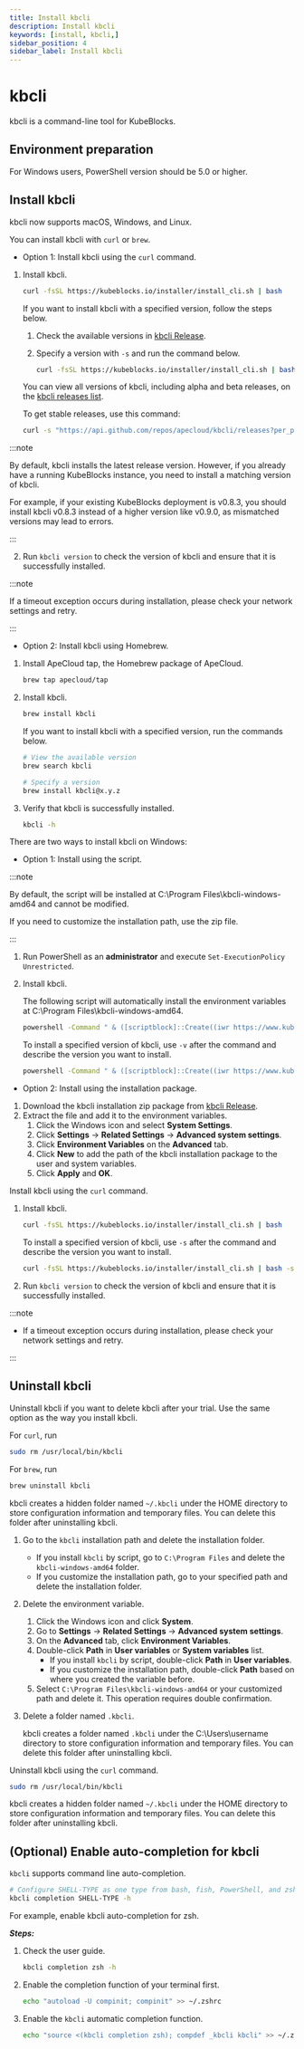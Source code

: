 ```yaml
---
title: Install kbcli
description: Install kbcli
keywords: [install, kbcli,]
sidebar_position: 4
sidebar_label: Install kbcli
---
```



# kbcli

kbcli is a command-line tool for KubeBlocks.

## Environment preparation

For Windows users, PowerShell version should be 5.0 or higher.

## Install kbcli

kbcli now supports macOS, Windows, and Linux.

<Tabs>
<TabItem value="macOS" label="macOS" default>

You can install kbcli with `curl` or `brew`.

- Option 1: Install kbcli using the `curl` command.

1. Install kbcli.

   ```bash
   curl -fsSL https://kubeblocks.io/installer/install_cli.sh | bash
   ```

   If you want to install kbcli with a specified version, follow the steps below.

   1. Check the available versions in [kbcli Release](https://github.com/apecloud/kbcli/releases/).
   2. Specify a version with `-s` and run the command below.

      ```bash
      curl -fsSL https://kubeblocks.io/installer/install_cli.sh | bash -s vx.y.z
      ```

   You can view all versions of kbcli, including alpha and beta releases, on the [kbcli releases list](https://github.com/apecloud/kbcli/releases).

   To get stable releases, use this command:

   ```bash
   curl -s "https://api.github.com/repos/apecloud/kbcli/releases?per_page=100&page=1" | jq -r '.[] | select(.prerelease == false) | .tag_name' | sort -V -r
   ```

  :::note

   By default, kbcli installs the latest release version. However, if you already have a running KubeBlocks instance, you need to install a matching version of kbcli.

   For example, if your existing KubeBlocks deployment is v0.8.3, you should install kbcli v0.8.3 instead of a higher version like v0.9.0, as mismatched versions may lead to errors.

  :::

2. Run `kbcli version` to check the version of kbcli and ensure that it is successfully installed.

  :::note

  If a timeout exception occurs during installation, please check your network settings and retry.

  :::

- Option 2: Install kbcli using Homebrew.

1. Install ApeCloud tap, the Homebrew package of ApeCloud.

   ```bash
   brew tap apecloud/tap
   ```

2. Install kbcli.

   ```bash
   brew install kbcli
   ```

   If you want to install kbcli with a specified version, run the commands below.

   ```bash
   # View the available version
   brew search kbcli

   # Specify a version
   brew install kbcli@x.y.z
   ```

3. Verify that kbcli is successfully installed.

   ```bash
   kbcli -h
   ```

</TabItem>

<TabItem value="Windows" label="Windows">

There are two ways to install kbcli on Windows:

- Option 1: Install using the script.

:::note

By default, the script will be installed at C:\Program Files\kbcli-windows-amd64 and cannot be modified.

If you need to customize the installation path, use the zip file.

:::

1. Run PowerShell as an **administrator** and execute `Set-ExecutionPolicy Unrestricted`.
2. Install kbcli.

   The following script will automatically install the environment variables at C:\Program Files\kbcli-windows-amd64.

    ```bash
    powershell -Command " & ([scriptblock]::Create((iwr https://www.kubeblocks.io/installer/install_cli.ps1)))"
    ```

    To install a specified version of kbcli, use `-v` after the command and describe the version you want to install.

    ```bash
    powershell -Command " & ([scriptblock]::Create((iwr https://www.kubeblocks.io/installer/install_cli.ps1))) -v 0.5.2"
    ```

- Option 2: Install using the installation package.

1. Download the kbcli installation zip package from [kbcli Release](https://github.com/apecloud/kbcli/releases/).
2. Extract the file and add it to the environment variables.
    1. Click the Windows icon and select **System Settings**.
    2. Click **Settings** -> **Related Settings** -> **Advanced system settings**.
    3. Click **Environment Variables** on the **Advanced** tab.
    4. Click **New** to add the path of the kbcli installation package to the user and system variables.
    5. Click **Apply** and **OK**.

</TabItem>

<TabItem value="Linux" label="Linux">

Install kbcli using the `curl` command.

1. Install kbcli.

   ```bash
   curl -fsSL https://kubeblocks.io/installer/install_cli.sh | bash
   ```

   To install a specified version of kbcli, use `-s` after the command and describe the version you want to install.

   ```bash
   curl -fsSL https://kubeblocks.io/installer/install_cli.sh | bash -s x.y.z
   ```

2. Run `kbcli version` to check the version of kbcli and ensure that it is successfully installed.

:::note

- If a timeout exception occurs during installation, please check your network settings and retry.

:::

</TabItem>
</Tabs>

## Uninstall kbcli

Uninstall kbcli if you want to delete kbcli after your trial. Use the same option as the way you install kbcli.

<Tabs>

<TabItem value="macOS" label="macOS" default>

For `curl`, run

```bash
sudo rm /usr/local/bin/kbcli
```

For `brew`, run

```bash
brew uninstall kbcli
```

kbcli creates a hidden folder named `~/.kbcli` under the HOME directory to store configuration information and temporary files. You can delete this folder after uninstalling kbcli.

</TabItem>

<TabItem value="Windows" label="Windows">

1. Go to the `kbcli` installation path and delete the installation folder.

   * If you install `kbcli` by script, go to `C:\Program Files` and delete the `kbcli-windows-amd64` folder.
   * If you customize the installation path, go to your specified path and delete the installation folder.

2. Delete the environment variable.

   1. Click the Windows icon and click **System**.
   2. Go to **Settings** -> **Related Settings** -> **Advanced system settings**.
   3. On the **Advanced** tab, click **Environment Variables**.
   4. Double-click **Path** in **User variables** or **System variables** list.
      * If you install `kbcli` by script, double-click **Path** in **User variables**.
      * If you customize the installation path, double-click **Path** based on where you created the variable before.
   5. Select `C:\Program Files\kbcli-windows-amd64` or your customized path and delete it. This operation requires double confirmation.

3. Delete a folder named `.kbcli`.

   kbcli creates a folder named `.kbcli` under the C:\Users\username directory to store configuration information and temporary files. You can delete this folder after uninstalling kbcli.

</TabItem>

<TabItem value="Linux" label="Linux">

Uninstall kbcli using the `curl` command.

```bash
sudo rm /usr/local/bin/kbcli
```

kbcli creates a hidden folder named `~/.kbcli` under the HOME directory to store configuration information and temporary files. You can delete this folder after uninstalling kbcli.

</TabItem>

</Tabs>


## (Optional) Enable auto-completion for kbcli

`kbcli` supports command line auto-completion.

```bash
# Configure SHELL-TYPE as one type from bash, fish, PowerShell, and zsh
kbcli completion SHELL-TYPE -h
```

For example, enable kbcli auto-completion for zsh.

***Steps:***

1. Check the user guide.

    ```bash
    kbcli completion zsh -h
    ```

2. Enable the completion function of your terminal first.

    ```bash
    echo "autoload -U compinit; compinit" >> ~/.zshrc
    ```

3. Enable the `kbcli` automatic completion function.

    ```bash
    echo "source <(kbcli completion zsh); compdef _kbcli kbcli" >> ~/.zshrc
    ```

